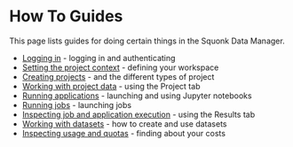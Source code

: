 

<Head>
  <title>Data Manager User Documentation - How To Guides</title>
</Head>

<DocsNav />

# How To Guides

This page lists guides for doing certain things in the Squonk Data Manager.

* [Logging in](./how-to/login) - logging in and authenticating
* [Setting the project context](./how-to/context) - defining your workspace
* [Creating projects](./how-to/create-project) - and the different types of project
* [Working with project data](./how-to/projects-tab) - using the Project tab
* [Running applications](./how-to/applications) - launching and using Jupyter notebooks
* [Running jobs](./how-to/jobs) - launching jobs
* [Inspecting job and application execution](./how-to/execution) - using the Results tab
* [Working with datasets](./how-to/datasets) - how to create and use datasets
* [Inspecting usage and quotas](./how-to/usage-quotas) - finding about your costs

